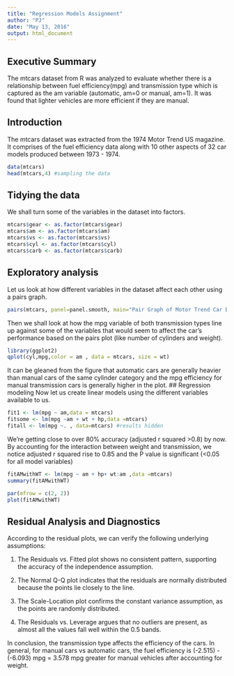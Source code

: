 ```yaml
---
title: "Regression Models Assignment"
author: "PJ"
date: "May 13, 2016"
output: html_document
---
```

## Executive Summary
The mtcars dataset from R was analyzed to evaluate whether there is a relationship between fuel efficiency(mpg) and transmission type which is captured as the am variable (automatic, am=0 or manual, am=1). It was found that lighter vehicles are more efficient if they are manual.

## Introduction
The mtcars dataset was extracted from the 1974 Motor Trend US magazine. It comprises of the fuel efficiency data along with 10 other aspects of 32 car models produced between 1973 - 1974. 
```r
data(mtcars)
head(mtcars,4) #sampling the data
```
## Tidying the data
We shall turn some of the variables in the dataset into factors. 
```r
mtcars$gear <- as.factor(mtcars$gear)
mtcars$am <- as.factor(mtcars$am)
mtcars$vs <- as.factor(mtcars$vs)
mtcars$cyl <- as.factor(mtcars$cyl)
mtcars$carb <- as.factor(mtcars$carb)
```

## Exploratory analysis 
Let us look at how different variables in the dataset affect each other using a pairs graph.

```r
pairs(mtcars, panel=panel.smooth, main="Pair Graph of Motor Trend Car Data")
```

Then we shall look at how the mpg variable of both transmission types line up against some of the variables that would seem to affect the car's performance based on the pairs plot (like number of cylinders and weight).

```r
library(ggplot2)
qplot(cyl,mpg,color = am , data = mtcars, size = wt)
```
It can be gleaned from the figure that automatic cars are generally heavier than manual cars of the same cylinder category and the mpg efficiency for manual transmission cars is generally higher in the plot.
## Regression modeling
Now let us create linear models using the different variables available to us.

```r
fit1 <- lm(mpg ~ am,data = mtcars)
fitsome <- lm(mpg ~am + wt + hp,data =mtcars)
fitall <- lm(mpg ~. , data=mtcars) #results hidden
```
We're getting close to over 80% accuracy (adjusted r squared >0.8) by now.
By accounting for the interaction between weight and transmission, we notice adjusted r squared rise to 0.85 and the P value is significant (<0.05 for all model variables)
``` r
fitAMwithWT <- lm(mpg ~ am + hp+ wt:am ,data =mtcars)
summary(fitAMwithWT)

par(mfrow = c(2, 2))
plot(fitAMwithWT)

```

## Residual Analysis and Diagnostics

According to the residual plots, we can verify the following underlying assumptions:

1. The Residuals vs. Fitted plot shows no consistent pattern, supporting the accuracy of the independence
assumption.

2. The Normal Q-Q plot indicates that the residuals are normally distributed because the points lie closely to the line.

3. The Scale-Location plot confirms the constant variance assumption, as the points are randomly distributed.
 
4. The Residuals vs. Leverage argues that no outliers are present, as almost all the values fall well within the 0.5 bands.

In conclusion, the transmission type affects the efficiency of the cars. In general, for manual cars vs automatic cars, the fuel efficiency is (-2.515) -(-6.093) mpg = 3.578 mpg greater for manual vehicles after accounting for weight.
